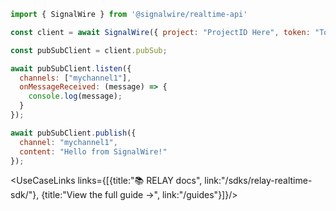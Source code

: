 ```js
import { SignalWire } from '@signalwire/realtime-api'

const client = await SignalWire({ project: "ProjectID Here", token: "Token Here" })

const pubSubClient = client.pubSub;

await pubSubClient.listen({
  channels: ["mychannel1"],
  onMessageReceived: (message) => {
    console.log(message);
  }
});

await pubSubClient.publish({
  channel: "mychannel1",
  content: "Hello from SignalWire!"
});
```


<UseCaseLinks links={[{title:"📚 RELAY docs", link:"/sdks/relay-realtime-sdk/"}, {title:"View the full guide →", link:"/guides"}]}/>